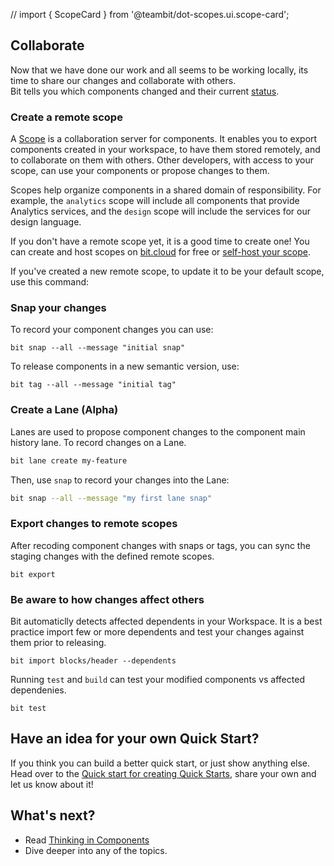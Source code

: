 // import { ScopeCard } from '@teambit/dot-scopes.ui.scope-card';

## Collaborate

Now that we have done our work and all seems to be working locally, its time to share our changes and collaborate with others.  
Bit tells you which components changed and their current [status](/workspace/workspace-status).

<BitStatus />

### Create a remote scope

A [Scope](/scope/scope-overview) is a collaboration server for components. It enables you to export components created in your workspace, to have them stored remotely, and to collaborate on them with others. Other developers, with access to your scope, can use your components or propose changes to them.

Scopes help organize components in a shared domain of responsibility. For example, the `analytics` scope will include all components that provide Analytics services, and the `design` scope will include the services for our design language.

<!--
Scopes can be created for every responsibility, for example: `wiki` or `design`

On a deeper level, scopes are used to define responsibility over components in the same sense microservices are used to define ownership and boundaries over software services.
On a deeper level, scopes are used to define responsibility since all  -->

<!-- Scopes define ownership on components, as a single team owns the components exported to a scope.
You can host multiple types of components in a scope, from "small" components all the way to frontend apps or microservices.
Earlier we have chosen a default Scope for our workspace. We need to either host our own scope, or use [bit.cloud](https://bit.cloud).  -->

<!-- TODO: @ella Add relavent scope cards here -->

If you don't have a remote scope yet, it is a good time to create one! You can create and host scopes on [bit.cloud](https://bit.cloud) for free
or [self-host your scope](/scope/running-a-scope-server).

<CreateAccount className={centerColumn} />

If you've created a new remote scope, to update it to be your default scope, use this command:

<ScopeRename />

### Snap your changes

To record your component changes you can use:

```
bit snap --all --message "initial snap"
```

To release components in a new semantic version, use:

```
bit tag --all --message "initial tag"
```

### Create a Lane (Alpha)

Lanes are used to propose component changes to the component main history lane.
To record changes on a Lane.

```bash
bit lane create my-feature
```

Then, use `snap` to record your changes into the Lane:

```bash
bit snap --all --message "my first lane snap"
```

### Export changes to remote scopes

After recoding component changes with snaps or tags, you can sync the staging changes with the defined remote scopes.

```
bit export
```

### Be aware to how changes affect others

Bit automaticlly detects affected dependents in your Workspace. It is a best practice import few or more dependents and test
your changes against them prior to releasing.

```
bit import blocks/header --dependents
```

Running `test` and `build` can test your modified components vs affected dependenies.

```
bit test
```

<!-- ### Merge -->

## Have an idea for your own Quick Start?

If you think you can build a better quick start, or just show anything else. Head over to the
[Quick start for creating Quick Starts](https://bit.cloud/teambit/bit/quick-start), share your own and let us know about it!

## What's next?

- Read [Thinking in Components](https://bit.dev/docs/thinking-in-components)
- Dive deeper into any of the topics.

